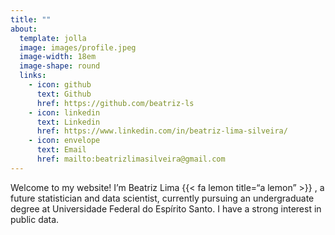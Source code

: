 ```yaml
---
title: ""
about: 
  template: jolla
  image: images/profile.jpeg
  image-width: 18em
  image-shape: round
  links: 
    - icon: github
      text: Github
      href: https://github.com/beatriz-ls
    - icon: linkedin
      text: Linkedin
      href: https://www.linkedin.com/in/beatriz-lima-silveira/
    - icon: envelope
      text: Email
      href: mailto:beatrizlimasilveira@gmail.com
---
```


Welcome to my website! I'm Beatriz Lima {{< fa lemon title="a lemon" >}} , a future statistician and data scientist, currently pursuing an undergraduate degree at Universidade Federal do Espírito Santo. I have a strong interest in public data.
